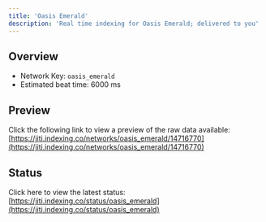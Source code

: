 ```yaml
---
title: 'Oasis Emerald'
description: 'Real time indexing for Oasis Emerald; delivered to you'
---
```


## Overview
- Network Key: `oasis_emerald`
- Estimated beat time: 6000 ms

## Preview
Click the following link to view a preview of the raw data available: [https://jiti.indexing.co/networks/oasis_emerald/14716770](https://jiti.indexing.co/networks/oasis_emerald/14716770)

## Status
Click here to view the latest status: [https://jiti.indexing.co/status/oasis_emerald](https://jiti.indexing.co/status/oasis_emerald)
